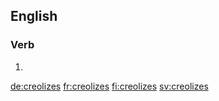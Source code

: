 
==English==

===Verb===
{{head|en}}

# {{en-third-person singular of|creolize}}

[[de:creolizes]]
[[fr:creolizes]]
[[fi:creolizes]]
[[sv:creolizes]]